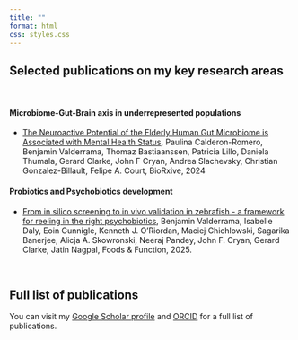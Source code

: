 ```yaml
---
title: ""
format: html
css: styles.css
---
```


## Selected publications on my key research areas

<br>

#### Microbiome-Gut-Brain axis in underrepresented populations

-   [The Neuroactive Potential of the Elderly Human Gut Microbiome is Associated with Mental Health Status](https://www.biorxiv.org/content/10.1101/2024.08.08.607034v1.abstract){.my_bold}, Paulina Calderon-Romero, [Benjamin Valderrama]{.my_bold}, Thomaz Bastiaanssen, Patricia Lillo, Daniela Thumala, Gerard Clarke, John F Cryan, Andrea Slachevsky, Christian Gonzalez-Billault, Felipe A. Court, BioRxive, 2024

#### Probiotics and Psychobiotics development

-   [From in silico screening to in vivo validation in zebrafish - a framework for reeling in the right psychobiotics](https://pubs.rsc.org/en/content/articlehtml/2025/fo/d4fo03932g){.my_bold}, [Benjamin Valderrama]{.my_bold}, Isabelle Daly, Eoin Gunnigle, Kenneth J. O'Riordan, Maciej Chichlowski, Sagarika Banerjee, Alicja A. Skowronski, Neeraj Pandey, John F. Cryan, Gerard Clarke, Jatin Nagpal, Foods & Function, 2025.

<br>

## Full list of publications

You can visit my [Google Scholar profile](https://scholar.google.com/citations?user=fteDslYAAAAJ&hl=en&oi=ao) and [ORCID](https://orcid.org/0000-0002-4740-8965) for a full list of publications.
